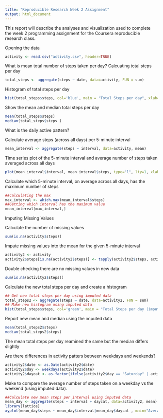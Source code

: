 ```yaml
---
title: "Reproducible Research Week 2 Assignment"
output: html_document
---
```


This report will describe the analyses and visualization used to complete the week 2 
programming assignment for the Coursera reproducible research class.

Opening the data
```r
activity <- read.csv("activity.csv", header=TRUE)
```

What is mean total number of steps taken per day?
Calcuating total steps per day
```r
total_steps <- aggregate(steps ~ date, data=activity, FUN = sum)
```

Histogram of total steps per day
```r
hist(total_steps$steps, col='blue', main = "Total Steps per day", xlab="Total Steps")
```

Show the mean and median total steps per day
```r
mean(total_steps$steps)
median(total_steps$steps )
```


What is the daily active pattern?

Calculate average steps (across all days) per 5-minute interval
```r
mean_interval <- aggregate(steps ~ interval, data=activity, mean)
```

Time series plot of the 5-minute interval and average number of steps taken averaged
across all days
```r
plot(mean_interval$interval, mean_interval$steps, type="l", lty=1, xlab="Interval", ylab="Average Number of Steps", main="Average Number of Steps per 5-minute Interval")
```

Calculate which 5-minute interval, on average across all days, has the maximum number of steps

```r
##calculating the max
max_interval <- which.max(mean_interval$steps)
##Getting which interval has the maximum value
mean_interval[max_interval,]
```

Imputing Missing Values

Calculate the number of missing values
```r
sum(is.na(activity$steps))
```

Impute missing values into the mean for the given 5-minute interval
```r
activity2 <- activity
activity2$steps[is.na(activity2$steps)] <- tapply(activity2$steps, activity2$interval, mean, na.rm=TRUE)
```
Double checking there are no missing values in new data
```r
sum(is.na(activity2$steps))
```
Calculate the new total steps per day and create a histogram 
```r
## Get new total steps per day using imputed data
total_steps2 <- aggregate(steps ~ date, data=activity2, FUN = sum)
## Make new histogram using imputed data
hist(total_steps$steps, col='green', main = "Total Steps per day (imputed data)", xlab="Total Steps")
``` 
Report new mean and median using the imputed data
```r
mean(total_steps2$steps)
median(total_steps2$steps)
```

The mean total steps per day reamined the same but the median differs slightly

Are there differences in activity patters between weekdays and weekends?
```r
activity2$date <- as.Date(activity2$date)
activity2$day <- weekdays(activity2$date)
activity2$daycat <- as.factor(ifelse(activity2$day == "Saturday" | activity2$day == "Sunday", "weekend", "weekday"))
```
Make to compare the average number of steps taken on a weekday vs the weekend (using imputed data). 
```r
##Calculate new mean steps per interval using imputed data
mean_day <- aggregate(steps ~ interval + daycat, data=activity2, mean)
library(lattice)
xyplot(mean_day$steps ~ mean_day$interval|mean_day$daycat , main="Average Steps per Day by Interval",xlab="Interval", ylab="Steps",layout=c(1,2), type="l")
```  





